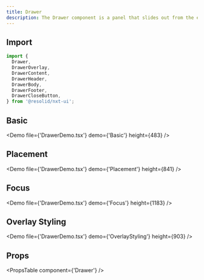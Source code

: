 ```yaml
---
title: Drawer
description: The Drawer component is a panel that slides out from the edge of the screen. It can be useful when you need users to complete a task or view some details without leaving the current page.
---
```


## Import

```javascript
import {
  Drawer,
  DrawerOverlay,
  DrawerContent,
  DrawerHeader,
  DrawerBody,
  DrawerFooter,
  DrawerCloseButton,
} from '@resolid/nxt-ui';
```

## Basic

<Demo file={'DrawerDemo.tsx'} demo={'Basic'} height={483} />

## Placement

<Demo file={'DrawerDemo.tsx'} demo={'Placement'} height={841} />

## Focus

<Demo file={'DrawerDemo.tsx'} demo={'Focus'} height={1183} />

## Overlay Styling

<Demo file={'DrawerDemo.tsx'} demo={'OverlayStyling'} height={903} />

## Props

<PropsTable component={'Drawer'} />
